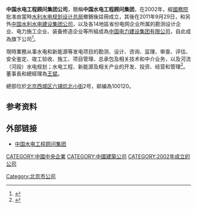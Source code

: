 '''中国水电工程顾问集团公司'''，簡稱'''中国水电工程顾问集团'''，在2002年，經[[中华人民共和国国务院|國務院]]批准由當時[[水利水电规划设计总局|水利水电规划设计总局]]撤銷後註冊成立，其後在2011年9月29日，和另外[[中国水利水电建设集团公司|中国水利水电建设集团公司]]，以及各14地區省份电网企业所属的勘测设计企业、电力施工企业、装备修造企业等所組成為[[中国电力建设集团有限公司|中国电力建设集团有限公司]]，自此成為旗下公司<ref>{{Cite web |url=http://www.powerchin.com/g300.aspx |title=中国电力建设集团有限公司簡介 |accessdate=2012-07-13 |archive-date=2012-07-07 |archive-url=https://web.archive.org/web/20120707043410/http://www.powerchin.com/g300.aspx |dead-url=no }}</ref>。

現時業務从事水电和新能源等发电项目的勘测、设计、咨询、监理、审查、评估、安全鉴定、竣工验收、施工、项目管理、总承包及相关技术和中介业务，以及河流（河段）水电规划；水电工程、新能源及相关产业的开发、投资、经营和管理<ref>{{Cite web |url=http://www.hydrochina.com.cn/jtgk/jtgk.jsp |title=中国水电工程顾问集团公司簡介 |accessdate=2012-07-13 |archive-date=2012-05-16 |archive-url=https://web.archive.org/web/20120516130506/http://www.hydrochina.com.cn/jtgk/jtgk.jsp |dead-url=no }}</ref>。董事長和總經理為[[王斌|王斌]]。

總部位於[[北京|北京]][[西城区|西城区]][[六铺炕北小街|六铺炕北小街]]2号，邮编為100120。

==参考资料==
{{reflist}}

==外部链接==
*[https://web.archive.org/web/20120827025602/http://www.hydrochina.com.cn/ 中国水电工程顾问集团]

[[CATEGORY:中國中央企業|CATEGORY:中國中央企業]]
[[CATEGORY:中國建築公司|CATEGORY:中國建築公司]]
[[CATEGORY:2002年成立的公司|CATEGORY:2002年成立的公司]]
[[Category:北京市公司|Category:北京市公司]]